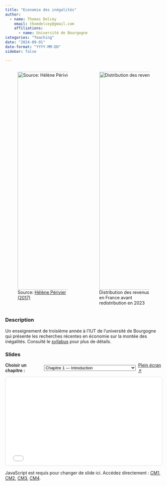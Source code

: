 ```yaml
---
title: "Economie des inégalités"
author: 
  - name: Thomas Delcey
    email: thomdelcey@gmail.com
    affiliations:
      - name: Université de Bourgogne
categories: "Teaching"
date: "2024-09-01"
date-format: "YYYY-MM-DD"
sidebar: false

---
```

::: {.columns}
::: {.column width="50%"}
![Source: [Hélène Périvier (2017)](https://sciencespo.hal.science/hal-03458937)](picture.jpg){width=700}
::: 
::: {.column width="50%"}
![Distribution des revenus en France avant redistribution en 2023](revenus_centiles.gif){width=700}
::: 
:::: 

### Description

Un enseignement de troisième année à l'IUT de l'université de Bourgogne qui présente les recherches récentes en économie sur la montée des inégalités. Consulté le [syllabus](syllabus.html) pour plus de détails. 

### Slides 

```{=html}

<style>
  .slide-viewer {
    max-width: 1000px; 
    margin: 1rem auto;
  }
  .slide-controls {
    display: flex; gap: .5rem; align-items: center; margin-bottom: .75rem;
  }
  .slide-controls label { font-weight: 600; }
  .slide-square {
    position: relative;
    width: 100%;
    aspect-ratio: 16/9 ; 
    border: 1px solid #ddd;
    border-radius: 8px;
    overflow: hidden;
    background: #fff;
  }
  .slide-square iframe {
    position: absolute; inset: 0; width: 100%; height: 100%; border: 0;
  }
  /* Fallback si aspect-ratio pas supporté (vieux navigateurs) */
  @supports not (aspect-ratio: 16/9) {
    .slide-square { padding-top: 100%; }
    .slide-square iframe { position: absolute; inset: 0; }
  }
</style>

<div class="slide-viewer">
  <div class="slide-controls">
    <label for="slides-select">Choisir un chapitre :</label>
    <select id="slides-select">
      <option value="CM1_slides.html#/">Chapitre 1 — Introduction</option>
      <option value="CM2_slides.html#/">Chapitre 2 — Pourquoi réduire les inégalités ?</option>
      <option value="CM3_slides.html#/">Chapitre 3 — Definir les inégalités</option>
      <option value="CM4_slides.html#/">Chapitre 4 — Mesurer les inégalités</option>
    </select>
    <a id="open-full" href="CM1_slides.html#/" target="_blank" rel="noopener">Plein écran ↗</a>
  </div>

  <div class="slide-square">
    <iframe id="slide-frame" src="CM1_slides.html#/" title="Slides"></iframe>
  </div>

  <noscript>
    <p>JavaScript est requis pour changer de slide ici.
      Accédez directement :
      <a href="CM1_slides.html">CM1</a>, <a href="CM2_slides.html">CM2</a>,
      <a href="CM3_slides.html">CM3</a>, <a href="CM4_slides.html">CM4</a>.
    </p>
  </noscript>
</div>

<script>
  (function() {
    const select = document.getElementById('slides-select');
    const frame  = document.getElementById('slide-frame');
    const full   = document.getElementById('open-full');

    // Pré-sélection via paramètre d’URL ?slide=CM2 (optionnel)
    const params = new URLSearchParams(window.location.search);
    const wanted = params.get('slide'); // ex: ?slide=CM3
    if (wanted) {
      for (const opt of select.options) {
        if (opt.value.toLowerCase().startsWith(wanted.toLowerCase())) {
          select.value = opt.value;
          break;
        }
      }
    }

    // Applique la sélection initiale
    frame.src = select.value;
    full.href = select.value;

    // Met à jour l'iframe et le lien "Plein écran" au changement
    select.addEventListener('change', () => {
      frame.src = select.value;
      full.href = select.value;
      // Optionnel: mémoriser le dernier choix
      try { localStorage.setItem('lastSlideSrc', select.value); } catch(e) {}
    });

    // Recharge le dernier choix si dispo
    try {
      const last = localStorage.getItem('lastSlideSrc');
      if (last) {
        select.value = last;
        frame.src = last;
        full.href = last;
      }
    } catch(e) {}
  })();
</script>

``` 